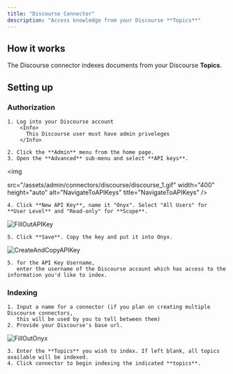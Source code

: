 ```yaml
---
title: "Discourse Connector"
description: "Access knowledge from your Discourse **Topics**"
---
```


## How it works

The Discourse connector indexes documents from your Discourse **Topics**.

## Setting up

### Authorization

    1. Log into your Discourse account
        <Info>
          This Discourse user must have admin priveleges
        </Info>

    2. Click the **Admin** menu from the home page.
    3. Open the **Advanced** sub-menu and select **API keys**.

<img

src="/assets/admin/connectors/discourse/discourse_1.gif" width="400" height="auto" alt="NavigateToAPIKeys"
title="NavigateToAPIKeys" />

    4. Click **New API Key**, name it "Onyx". Select "All Users" for **User Level** and "Read-only" for **Scope**.

![FillOutAPIKey](/assets/admin/connectors/discourse/discourse_2.gif)

    5. Click **Save**. Copy the key and put it into Onyx.

![CreateAndCopyAPIKey](/assets/admin/connectors/discourse/discourse_3.gif)

    5. for the API Key Username,
       enter the username of the Discourse account which has access to the information you'd like to index.

### Indexing

    1. Input a name for a connector (if you plan on creating multiple Discourse connectors,
       this will be used by you to tell between them)
    2. Provide your Discourse's base url.

![FillOutOnyx](/assets/admin/connectors/discourse/discourse_4.gif)

    3. Enter the **Topics** you wish to index. If left blank, all topics available will be indexed.
    4. Click connector to begin indexing the indicated **topics**.
